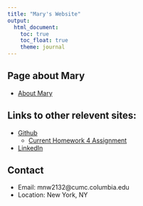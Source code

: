 ```yaml
---
title: "Mary's Website"
output: 
  html_document:
    toc: true
    toc_float: true
    theme: journal
---
```


## Page about Mary

- [About Mary](about.html)

## Links to other relevent sites: 

* [Github](https://github.com/mnw2132)
  - [Current Homework 4 Assignment](https://github.com/mnw2132/mnw2132.github.io)
* [LinkedIn](https://www.linkedin.com/in/mary-williams106/)

## Contact
- Email: mnw2132@cumc.columbia.edu
- Location: New York, NY

